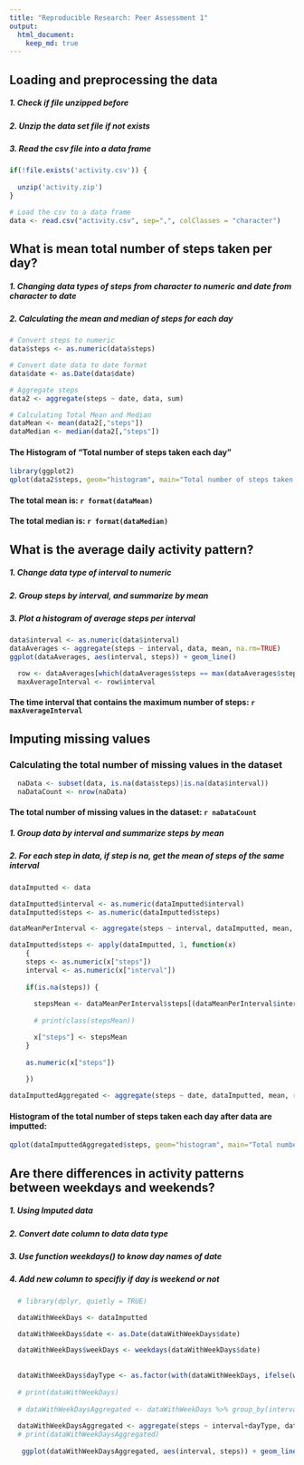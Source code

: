```yaml
---
title: "Reproducible Research: Peer Assessment 1"
output: 
  html_document:
    keep_md: true
---
```



## Loading and preprocessing the data

##### 1. Check if file unzipped before
##### 2. Unzip the data set file if not exists
##### 3. Read the csv file into a data frame

```r

if(!file.exists('activity.csv')) {
  
  unzip('activity.zip')
}

# Load the csv to a data frame
data <- read.csv("activity.csv", sep=",", colClasses = "character")
```


## What is mean total number of steps taken per day?

##### 1. Changing data types of steps from character to numeric and date from character to date
##### 2. Calculating the mean and median of steps for each day

```r

# Convert steps to numeric
data$steps <- as.numeric(data$steps)

# Convert date data to date format
data$date <- as.Date(data$date)

# Aggregate steps
data2 <- aggregate(steps ~ date, data, sum)

# Calculating Total Mean and Median
dataMean <- mean(data2[,"steps"])
dataMedian <- median(data2[,"steps"])
```

#### The Histogram of "Total number of steps taken each day"

```r
library(ggplot2)
qplot(data2$steps, geom="histogram", main="Total number of steps taken each day", binwidth=1000, xlab="Steps", fill=I("blue"), col=I("red"), alpha=I(.2))
```

#### The total mean is: `r format(dataMean)`
#### The total median is: `r format(dataMedian)`


## What is the average daily activity pattern?

##### 1. Change data type of interval to numeric
##### 2. Group steps by interval, and summarize by mean
##### 3. Plot a histogram of average steps per interval

```r
data$interval <- as.numeric(data$interval)
dataAverages <- aggregate(steps ~ interval, data, mean, na.rm=TRUE)
ggplot(dataAverages, aes(interval, steps)) + geom_line()
```

``` r
  row <- dataAverages[which(dataAverages$steps == max(dataAverages$steps, na.rm=TRUE)),]
  maxAverageInterval <- row$interval
``` 
#### The time interval that contains the maximum number of steps: `r maxAverageInterval`

## Imputing missing values

### Calculating the total number of missing values in the dataset
```r
  naData <- subset(data, is.na(data$steps)|is.na(data$interval))
  naDataCount <- nrow(naData)
```

#### The total number of missing values in the dataset: `r naDataCount`

##### 1. Group data by interval and summarize steps by mean
##### 2. For each step in data, if step is na, get the mean of steps of the same interval

```r
dataImputted <- data

dataImputted$interval <- as.numeric(dataImputted$interval)
dataImputted$steps <- as.numeric(dataImputted$steps)

dataMeanPerInterval <- aggregate(steps ~ interval, dataImputted, mean, rm.na=TRUE)

dataImputted$steps <- apply(dataImputted, 1, function(x)
	{
  	steps <- as.numeric(x["steps"])
  	interval <- as.numeric(x["interval"])
  
    if(is.na(steps)) {
      
      stepsMean <- dataMeanPerInterval$steps[(dataMeanPerInterval$interval == interval)]
      
      # print(class(stepsMean))

      x["steps"] <- stepsMean
    }
  
    as.numeric(x["steps"])
		
	})

dataImputtedAggregated <- aggregate(steps ~ date, dataImputted, mean, rm.na=TRUE)

```

#### Histogram of the total number of steps taken each day after data are imputted:

```r
qplot(dataImputtedAggregated$steps, geom="histogram", main="Total number of steps taken each day", binwidth=20, xlab="Steps", fill=I("blue"), col=I("red"), alpha=I(.2))
```


## Are there differences in activity patterns between weekdays and weekends?

##### 1. Using Imputed data
##### 2. Convert date column to data data type
##### 3. Use function weekdays() to know day names of date
##### 4. Add new column to specifiy if day is weekend or not


```r

  # library(dplyr, quietly = TRUE)

  dataWithWeekDays <- dataImputted

  dataWithWeekDays$date <- as.Date(dataWithWeekDays$date)

  dataWithWeekDays$weekDays <- weekdays(dataWithWeekDays$date)
  
  
  dataWithWeekDays$dayType <- as.factor(with(dataWithWeekDays, ifelse(weekDays == 'Sunday', 'weekend', ifelse(weekDays == 'Saturday', 'weekend', 'weekday'))))
  
  # print(dataWithWeekDays)
  
  # dataWithWeekDaysAggregated <- dataWithWeekDays %>% group_by(interval) %>% summarise(steps=mean(steps, rm.na=TRUE))
  
  dataWithWeekDaysAggregated <- aggregate(steps ~ interval+dayType, dataWithWeekDays, mean, rm.nam=TRUE)
  # print(dataWithWeekDaysAggregated)
  
   ggplot(dataWithWeekDaysAggregated, aes(interval, steps)) + geom_line(linetype=1) + facet_wrap(~dayType, ncol=1)
  
```